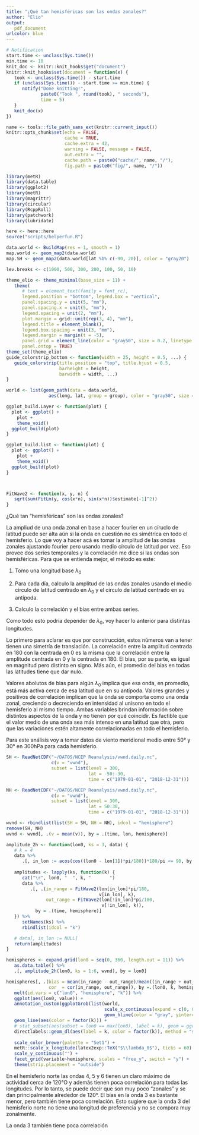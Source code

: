 ```yaml
---
title: "¿Qué tan hemisféricas son las ondas zonales?"
author: "Elio"
output: 
   pdf_document
urlcolor: blue
---
```


```r
# Notification
start.time <- unclass(Sys.time())
min.time <- 10
knit_doc <- knitr::knit_hooks$get("document")
knitr::knit_hooks$set(document = function(x) {
   took <- unclass(Sys.time()) - start.time
   if (unclass(Sys.time()) - start.time >= min.time) {
      notify("Done knitting!", 
             paste0("Took ", round(took), " seconds"),
             time = 5)
   }  
   knit_doc(x)
})

name <- tools::file_path_sans_ext(knitr::current_input())
knitr::opts_chunk$set(echo = FALSE,
                      cache = TRUE,
                      cache.extra = 42, 
                      warning = FALSE, message = FALSE,
                      out.extra = "", 
                      cache.path = paste0("cache/", name, "/"),
                      fig.path = paste0("fig/", name, "/"))

library(metR)
library(data.table)
library(ggplot2)
library(metR)
library(magrittr)
library(circular)
library(RcppRoll)
library(patchwork)
library(lubridate)

here <- here::here
source("scripts/helperfun.R")

data.world <- BuildMap(res = 1, smooth = 1)
map.world <- geom_map2(data.world)
map.SH <- geom_map2(data.world[lat %b% c(-90, 20)], color = "gray20")

lev.breaks <- c(1000, 500, 300, 200, 100, 50, 10)

theme_elio <- theme_minimal(base_size = 11) +
   theme(
      # text = element_text(family = font_rc),
      legend.position = "bottom", legend.box = "vertical",
      panel.spacing.y = unit(5, "mm"),
      panel.spacing.x = unit(5, "mm"),
      legend.spacing = unit(2, "mm"),
      plot.margin = grid::unit(rep(3, 4), "mm"),
      legend.title = element_blank(),
      legend.box.spacing = unit(3, "mm"),
      legend.margin = margin(t = -5),
      panel.grid = element_line(color = "gray50", size = 0.2, linetype = 3),
      panel.ontop = TRUE)
theme_set(theme_elio)
guide_colorstrip_bottom <- function(width = 25, height = 0.5, ...) {
   guide_colorstrip(title.position = "top", title.hjust = 0.5,
                    barheight = height,
                    barwidth = width, ...)
}

world <- list(geom_path(data = data.world,
                aes(long, lat, group = group), color = "gray50", size =0.3))

ggplot_build.Layer <- function(plot) {
  plot <- ggplot() + 
    plot +
    theme_void()
  ggplot_build(plot)
}

ggplot_build.list <- function(plot) {
  plot <- ggplot() + 
    plot +
    theme_void()
  ggplot_build(plot)
}



FitWave2 <- function(x, y, n) {
   sqrt(sum(FitLm(y, cos(x*n), sin(x*n))$estimate[-1]^2))
}

```

¿Qué tan "hemisféricas" son las ondas zonales? 

La ampliud de una onda zonal en base a hacer fourier en un círuclo de latitud puede ser alta aún si la onda en cuestión no es simétrica en todo el hemisferio. Lo que voy a hacer acá es tomar la amplitud de las ondas zonales ajustando fourier pero usando medio círculo de latitud por vez. Eso provee dos series temporales y la correlación me dice si las ondas son hemisféricas. Para que se entienda mejor, el método es este:

1. Tomo una longitud base $\lambda_0$

1. Para cada día, calculo la amplitud de las ondas zonales usando el medio circulo de latitud centrado en $\lambda_0$ y el circulo de latitud centrado en su antípoda. 

1. Calculo la correlación y el bias entre ambas series. 

Como todo esto podría depender de $\lambda_0$, voy hacer lo anterior para distintas longitudes. 

Lo primero para aclarar es que por construcción, estos números van a tener tienen una simetría de translación. La correlación entre la amplitud centrada en 180 con la centrada en 0 es la misma que la correlación entre la amplitude centrada en 0 y la centrada en 180. El bias, por su parte, es igual en magnitud pero distinto en signo. Más aún, el promedio del bias en todas las latitudes tiene que dar nulo.

Valores abolutos de bias para algún $\lambda_0$ implica que esa onda, en promedio, está más activa cerca de esa latitud que en su antípoda. Valores grandes y positivos de correlación implican que la onda se comporta como una onda zonal, creciendo o decreciendo en intensidad al unísono en todo el hemisferio al mismo tiempo. Ambas variables brindan información sobre distintos aspectos de la onda y no tienen por qué coincidir. Es factible que el valor medio de una onda sea más intenso en una latitud que otra, pero que las variaciones estén altamente correlacionadas en todo el hemisferio.  

Para este análisis voy a tomar datos de viento meridional medio entre 50° y 30° en 300hPa para cada hemisferio. 

```r
SH <- ReadNetCDF("~/DATOS/NCEP Reanalysis/vwnd.daily.nc", 
                 c(v = "vwnd"),
                 subset = list(level = 300,
                               lat = -50:-30,
                               time = c("1979-01-01", "2018-12-31")))

NH <- ReadNetCDF("~/DATOS/NCEP Reanalysis/vwnd.daily.nc", 
                 c(v = "vwnd"),
                 subset = list(level = 300,
                               lat = 50:30,
                               time = c("1979-01-01", "2018-12-31")))

wvnd <- rbindlist(list(SH = SH, NH = NH), idcol = "hemisphere")
remove(SH, NH)
wvnd <- wvnd[, .(v = mean(v)), by = .(time, lon, hemisphere)]
```

```r
amplitude_2h <- function(lon0, ks = 3, data) {
   # k = 4
   data %>% 
      .[, in_lon := acos(cos((lon0 - lon[1])*pi/180))*180/pi <= 90, by = lon]
   
   amplitudes <- lapply(ks, function(k) {
      cat("\r", lon0, "  ", k, "       ")
      data %>% 
         .[, .(in_range = FitWave2(lon[in_lon]*pi/180, 
                                   v[in_lon], k),
               out_range = FitWave2(lon[!in_lon]*pi/180, 
                                    v[!in_lon], k)),
           by = .(time, hemisphere)] 
   }) %>% 
      setNames(ks) %>% 
      rbindlist(idcol = "k")

   # data[, in_lon := NULL]
   return(amplitudes)
}
```

```r
hemispheres <- expand.grid(lon0 = seq(0, 360, length.out = 11)) %>% 
   as.data.table() %>% 
   .[, amplitude_2h(lon0, ks = 1:6, wvnd), by = lon0] 
```


```r
hemispheres[, .(bias = mean(in_range - out_range)/mean((in_range + out_range)/2),
                cor  = cor(in_range, out_range)), by =.(lon0, k, hemisphere)] %>% 
   melt(id.vars = c("lon0", "hemisphere", "k")) %>% 
   ggplot(aes(lon0, value)) +
   annotation_custom(ggplotGrob(list(world, 
                                     scale_x_continuous(expand = c(0, 0)),
                                     geom_hline(color = "gray", yintercept = c(50, 30, -50, -30)) ))) +
   geom_line(aes(color = factor(k))) +
   # stat_subset(aes(subset = lon0 == max(lon0), label = k), geom = ggrepel::GeomTextRepel) +
   directlabels::geom_dl(aes(label = k, color = factor(k)), method = "smart.grid") +
   
   scale_color_brewer(palette = "Set1") +
   metR::scale_x_longitude(latex2exp::TeX("$\\lambda_0$"), ticks = 60) +
   scale_y_continuous("") +
   facet_grid(variable~hemisphere, scales = "free_y", switch = "y") +
   theme(strip.placement = "outside") 
```

En el hemisferio norte las ondas 4, 5 y 6 tienen un claro máximo de actividad cerca de 120°O y además tienen poca correlación para todas las longitudes. Por lo tanto, se puede decir que son muy poco "zonales" y se dan principalmente alrededor de 120°. El bias en la onda 3 es bastante menor, pero también tiene poca correlación. Esto sugiere que la onda 3 del hemisferio norte no tiene una longitud de preferencia y no se compora muy zonalmente. 

La onda 3 también tiene poca correlación 
